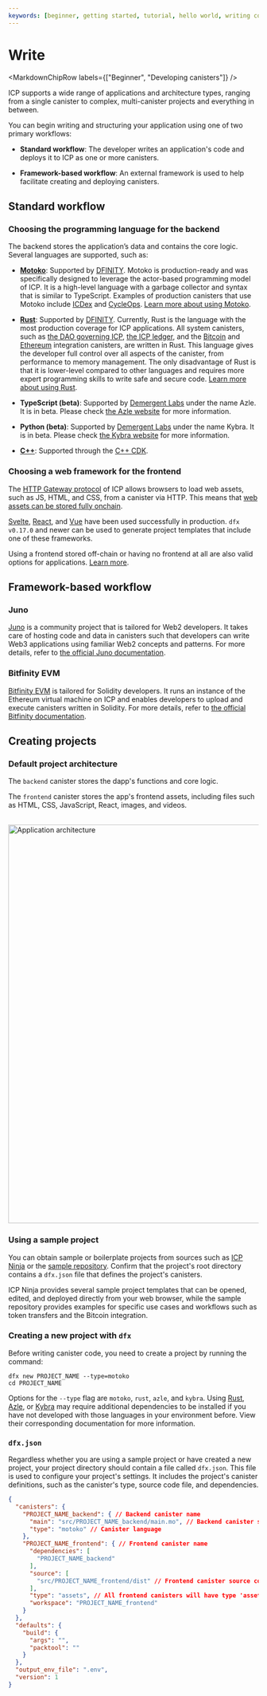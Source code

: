 ```yaml
---
keywords: [beginner, getting started, tutorial, hello world, writing code, writing smart contracts, write, smart contracts, write code]
---
```



# Write

<MarkdownChipRow labels={["Beginner", "Developing canisters"]} />

ICP supports a wide range of applications and architecture types, ranging from a single canister to complex, multi-canister projects and everything in between.

You can begin writing and structuring your application using one of two primary workflows:

- **Standard workflow**: The developer writes an application's code and deploys it to ICP as one or more canisters.

- **Framework-based workflow**: An external framework is used to help facilitate creating and deploying canisters.

## Standard workflow

### Choosing the programming language for the backend

The backend stores the application’s data and contains the core logic. Several languages are supported, such as:

- **[Motoko](/docs/motoko/main/getting-started/motoko-introduction)**: Supported by [DFINITY](https://github.com/dfinity/motoko). Motoko is production-ready and was specifically designed to leverage the actor-based programming model of ICP. It is a high-level language with a garbage collector and syntax that is similar to TypeScript.
Examples of production canisters that use Motoko include [ICDex](https://github.com/iclighthouse/ICDex) and [CycleOps](https://github.com/CycleOperators/cycles-manager). [Learn more about using Motoko](/docs/motoko/main/getting-started/motoko-introduction).

- **[Rust](/docs/building-apps/developer-tools/cdks/rust/intro-to-rust)**: Supported by [DFINITY](https://github.com/dfinity/cdk-rs). Currently, Rust is the language with the most production coverage for ICP applications. All system canisters, such as [the DAO governing ICP](https://github.com/dfinity/ic/tree/master/rs/nns), [the ICP ledger](https://github.com/dfinity/ic/tree/master/rs/ledger_suite/icp), and the [Bitcoin](https://github.com/dfinity/bitcoin-canister) and [Ethereum](https://github.com/dfinity/ic/tree/master/rs/ethereum) integration canisters, are written in Rust. This language gives the developer full control over all aspects of the canister, from performance to memory management. The only disadvantage of Rust is that it is lower-level compared to other languages and requires more expert programming skills to write safe and secure code. [Learn more about using Rust](/docs/building-apps/developer-tools/cdks/rust/intro-to-rust).

- **TypeScript (beta)**: Supported by [Demergent Labs](https://github.com/demergent-labs) under the name Azle. It is in beta. Please check [the Azle website](https://demergent-labs.github.io/azle/) for more information.

- **Python (beta)**: Supported by [Demergent Labs](https://github.com/demergent-labs) under the name Kybra. It is in beta. Please check [the Kybra website](https://demergent-labs.github.io/kybra/kybra.html) for more information.

- **[C++](https://docs.icpp.world/)**: Supported through the [C++ CDK](https://docs.icpp.world/).

### Choosing a web framework for the frontend

The [HTTP Gateway protocol](/docs/references/http-gateway-protocol-spec) of ICP allows browsers to load web assets, such as JS, HTML, and CSS, from a canister via HTTP.
This means that [web assets can be stored fully onchain](/docs/building-apps/frontends/using-an-asset-canister).

[Svelte](https://svelte.dev/), [React](https://react.dev/), and [Vue](https://vuejs.org/) have been used successfully in production. `dfx v0.17.0` and newer can be used to generate project templates that include one of these frameworks.

Using a frontend stored off-chain or having no frontend at all are also valid options for applications. [Learn more](/docs/building-apps/frontends/using-an-asset-canister).

## Framework-based workflow

### Juno
[Juno](https://juno.build/docs/intro) is a community project that is tailored for Web2 developers. It takes care of hosting code and data in canisters such that developers can write Web3 applications using familiar Web2 concepts and patterns. For more details, refer to [the official Juno documentation](https://juno.build/docs/intro).

### Bitfinity EVM

[Bitfinity EVM](https://docs.bitfinity.network/) is tailored for Solidity developers. It runs an instance of the Ethereum virtual machine on ICP and enables developers to upload and execute canisters written in Solidity. For more details, refer to [the official Bitfinity documentation](https://docs.bitfinity.network/).

## Creating projects

### Default project architecture

The `backend` canister stores the dapp's functions and core logic.

The `frontend` canister stores the app's frontend assets, including files such as HTML, CSS, JavaScript, React, images, and videos.

<div class="text--center">
  <img
    src={useBaseUrl("/img/docs/app-arch.png")}
    alt="Application architecture"
    width="800"
  />
</div>

### Using a sample project

You can obtain sample or boilerplate projects from sources such as [ICP Ninja](https://icp.ninja) or the [sample repository](https://github.com/dfinity/examples). Confirm that the project's root directory contains a `dfx.json` file that defines the project's canisters.

ICP Ninja provides several sample project templates that can be opened, edited, and deployed directly from your web browser, while the sample repository provides examples for specific use cases and workflows such as token transfers and the Bitcoin integration.

### Creating a new project with `dfx`

Before writing canister code, you need to create a project by running the command:

```
dfx new PROJECT_NAME --type=motoko
cd PROJECT_NAME
```

Options for the `--type` flag are `motoko`, `rust`, `azle`, and `kybra`. Using [Rust](/docs/building-apps/developer-tools/cdks/rust/intro-to-rust), [Azle](https://demergent-labs.github.io/azle//), or [Kybra](https://demergent-labs.github.io/kybra/) may require additional dependencies to be installed if you have not developed with those languages in your environment before. View their corresponding documentation for more information.

### `dfx.json`

Regardless whether you are using a sample project or have created a new project, your project directory should contain a file called `dfx.json`. This file is used to configure your project's settings. It includes the project's canister definitions, such as the canister's type, source code file, and dependencies.

```json title=dfx.json
{
  "canisters": {
    "PROJECT_NAME_backend": { // Backend canister name
      "main": "src/PROJECT_NAME_backend/main.mo", // Backend canister source code
      "type": "motoko" // Canister language
    },
    "PROJECT_NAME_frontend": { // Frontend canister name
      "dependencies": [
        "PROJECT_NAME_backend"
      ],
      "source": [
        "src/PROJECT_NAME_frontend/dist" // Frontend canister source code
      ],
      "type": "assets", // All frontend canisters will have type 'assets' regardless of the frontend framework used
      "workspace": "PROJECT_NAME_frontend"
    }
  },
  "defaults": {
    "build": {
      "args": "",
      "packtool": ""
    }
  },
  "output_env_file": ".env",
  "version": 1
}
```



